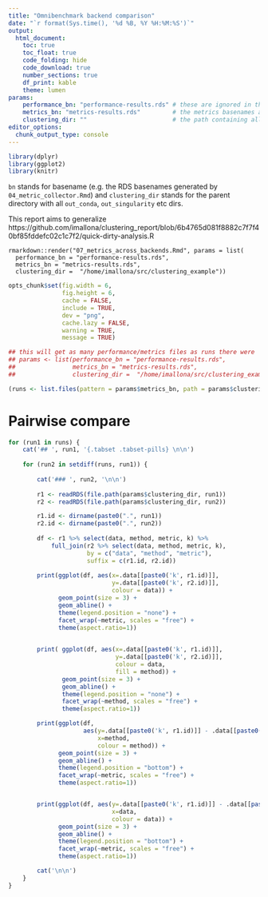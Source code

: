 ```yaml
---
title: "Omnibenchmark backend comparison"
date: "`r format(Sys.time(), '%d %B, %Y %H:%M:%S')`"
output:
  html_document:
    toc: true
    toc_float: true
    code_folding: hide
    code_download: true
    number_sections: true
    df_print: kable
    theme: lumen
params:
    performance_bn: "performance-results.rds" # these are ignored in this report
    metrics_bn: "metrics-results.rds"         # the metrics basenames as generated by `04_metric_collector.Rmd`
    clustering_dir: ""                        # the path containing all `out` ob folders
editor_options: 
  chunk_output_type: console
---
```



```r
library(dplyr)
library(ggplot2)
library(knitr)
```

`bn` stands for basename (e.g. the RDS basenames generated by `04_metric_collector.Rmd`) and `clustering_dir` stands for the parent directory with all `out_conda`, `out_singularity` etc dirs. 

This report aims to generalize https://github.com/imallona/clustering_report/blob/6b4765d081f8882c7f7f40bf85fddefc02c1c7f2/quick-dirty-analysis.R

```
rmarkdown::render("07_metrics_across_backends.Rmd", params = list(
  performance_bn = "performance-results.rds",
  metrics_bn = "metrics-results.rds",
  clustering_dir =  "/home/imallona/src/clustering_example"))
```

```r
opts_chunk$set(fig.width = 6,
               fig.height = 6,
               cache = FALSE,
               include = TRUE,
               dev = "png",
               cache.lazy = FALSE,
               warning = TRUE,
               message = TRUE)
```

```r
## this will get as many performance/metrics files as runs there were
## params <- list(performance_bn = "performance-results.rds",
##                metrics_bn = "metrics-results.rds",
##                clustering_dir =  "/home/imallona/src/clustering_example")

(runs <- list.files(pattern = params$metrics_bn, path = params$clustering_dir, recursive = TRUE))


```


# Pairwise compare {.tabset .tabset-pills}

```r

for (run1 in runs) {
    cat('## ', run1, '{.tabset .tabset-pills} \n\n')
    
    for (run2 in setdiff(runs, run1)) {
        
        cat('### ', run2, '\n\n')
    
        r1 <- readRDS(file.path(params$clustering_dir, run1))
        r2 <- readRDS(file.path(params$clustering_dir, run2))

        r1.id <- dirname(paste0(".", run1))
        r2.id <- dirname(paste0(".", run2))
        
        df <- r1 %>% select(data, method, metric, k) %>% 
            full_join(r2 %>% select(data, method, metric, k),
                      by = c("data", "method", "metric"), 
                      suffix = c(r1.id, r2.id))
        
        print(ggplot(df, aes(x=.data[[paste0('k', r1.id)]],
                             y=.data[[paste0('k', r2.id)]],
                             colour = data)) +
              geom_point(size = 3) +
              geom_abline() +
              theme(legend.position = "none") +
              facet_wrap(~metric, scales = "free") +
              theme(aspect.ratio=1))

        
        print( ggplot(df, aes(x=.data[[paste0('k', r1.id)]],
                              y=.data[[paste0('k', r2.id)]],
                              colour = data,
                              fill = method)) +
               geom_point(size = 3) +
               geom_abline() +
               theme(legend.position = "none") +
               facet_wrap(~method, scales = "free") +
               theme(aspect.ratio=1))

        print(ggplot(df,
                     aes(y=.data[[paste0('k', r1.id)]] - .data[[paste0('k', r2.id)]],
                         x=method,
                         colour = method)) +
              geom_point(size = 3) +
              geom_abline() +
              theme(legend.position = "bottom") +
              facet_wrap(~metric, scales = "free") +
              theme(aspect.ratio=1))


        print(ggplot(df, aes(y=.data[[paste0('k', r1.id)]] - .data[[paste0('k', r2.id)]],
                             x=data,
                             colour = data)) +
              geom_point(size = 3) +
              geom_abline() +
              theme(legend.position = "bottom") +
              facet_wrap(~metric, scales = "free") +
              theme(aspect.ratio=1))

        cat('\n\n')
    }
}

```
